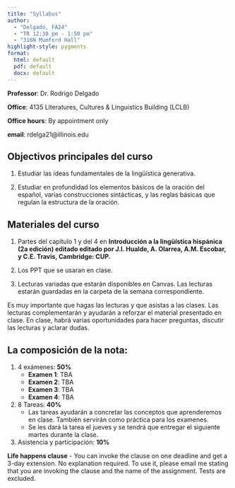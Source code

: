 ```yaml
---
title: "Syllabus"
author:
  - "Delgado, FA24"
  - "TR 12:30 pm - 1:50 pm"
  - "316N Mumford Hall"
highlight-style: pygments
format:
  html: default
  pdf: default
  docx: default
---
```


**Professor**: Dr. Rodrigo Delgado

**Office**: 4135 Literatures, Cultures & Linguistics Building (LCLB)

**Office hours**: By appointment only

**email**: rdelga21\@illinois.edu

## Objectivos principales del curso

1.  Estudiar las ideas fundamentales de la lingüística generativa.

2.  Estudiar en profundidad los elementos básicos de la oración del español, varias construcciones sintácticas, y las reglas básicas que regulan la estructura de la oración.

## Materiales del curso

1.  Partes del capítulo 1 y del 4 en **Introducción a la lingüística hispánica (2a edición) editado editado por J.I. Hualde, A. Olarrea, A.M. Escobar, y C.E. Travis, Cambridge: CUP.**

2.  Los PPT que se usaran en clase.

3.  Lecturas variadas que estarán disponibles en Canvas. Las lecturas estarán guardadas en la carpeta de la semana correspondiente. 

Es muy importante que hagas las lecturas y que asistas a las clases. Las lecturas complementarán y ayudarán a reforzar el material presentado en clase. En clase, habrá varias oportunidades para hacer preguntas, discutir las lecturas y aclarar dudas.

## La composición de la nota:

1.  4 exámenes: **50%**
    -   **Examen 1**: TBA
    -   **Examen 2**: TBA
    -   **Examen 3**: TBA
    -   **Examen 4**: TBA
    
2.  8 Tareas: **40%**
    - Las tareas ayudarán a concretar las conceptos que aprenderemos en clase. También servirán como práctica para los examenes. 
    - Se les dará la tarea el jueves y se tendrá que entregar el siguiente martes durante la clase. 
  
3. Asistencia y participación: **10%**
    
**Life happens clause** - You can invoke the clause on one deadline and get a 3-day extension. No explanation required. To use it, please email me stating that you are invoking the clause and the name of the assignment. Tests are excluded. 


